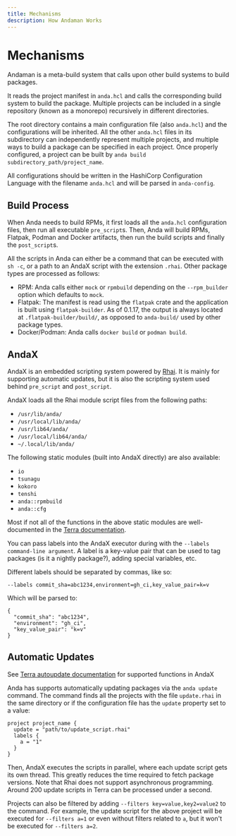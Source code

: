 ```yaml
---
title: Mechanisms
description: How Andaman Works
---
```



# Mechanisms

Andaman is a meta-build system that calls upon other build systems to build packages.

It reads the project manifest in `anda.hcl` and calls the corresponding build system to build the package. Multiple projects can be included in a single repository (known as a monorepo) recursively in different directories.

The root directory contains a main configuration file (also `anda.hcl`) and the configurations will be inherited. All the other `anda.hcl` files in its subdirectory can independently represent multiple projects, and multiple ways to build a package can be specified in each project. Once properly configured, a project can be built by `anda build subdirectory_path/project_name`.

All configurations should be written in the HashiCorp Configuration Language with the filename `anda.hcl` and will be parsed in `anda-config`.

## Build Process

When Anda needs to build RPMs, it first loads all the `anda.hcl` configuration files, then run all executable `pre_script`s. Then, Anda will build RPMs, Flatpak, Podman and Docker artifacts, then run the build scripts and finally the `post_script`s.

All the scripts in Anda can either be a command that can be executed with `sh -c`, or a path to an AndaX script with the extension `.rhai`. Other package types are processed as follows:

- RPM: Anda calls either `mock` or `rpmbuild` depending on the `--rpm_builder` option which defaults to `mock`.
- Flatpak: The manifest is read using the `flatpak` crate and the application is built using `flatpak-builder`.
  <Callout type="info">
    As of 0.1.17, the output is always located at `.flatpak-builder/build/`, as
    opposed to `anda-build/` used by other package types.
  </Callout>
- Docker/Podman: Anda calls `docker build` or `podman build`.

## AndaX

AndaX is an embedded scripting system powered by [Rhai](https://https://rhai.rs/). It is mainly for supporting automatic updates, but it is also the scripting system used behind `pre_script` and `post_script`.

AndaX loads all the Rhai module script files from the following paths:

- `/usr/lib/anda/`
- `/usr/local/lib/anda/`
- `/usr/lib64/anda/`
- `/usr/local/lib64/anda/`
- `~/.local/lib/anda/`

The following static modules (built into AndaX directly) are also available:

- `io`
- `tsunagu`
- `kokoro`
- `tenshi`
- `anda::rpmbuild`
- `anda::cfg`

Most if not all of the functions in the above static modules are well-documented in the [Terra documentation](/terra/autoupdate).

You can pass labels into the AndaX executor during with the `--labels command-line argument`. A label is a key-value pair that can be used to tag packages (is it a nightly package?), adding special variables, etc.

Different labels should be separated by commas, like so:

```shell
--labels commit_sha=abc1234,environment=gh_ci,key_value_pair=k=v
```

Which will be parsed to:

```rhai
{
  "commit_sha": "abc1234",
  "environment": "gh_ci",
  "key_value_pair": "k=v"
}
```

## Automatic Updates

See [Terra autoupdate documentation](/terra/autoupdate) for supported functions in AndaX

Anda has supports automatically updating packages via the `anda update` command. The command finds all the projects with the file `update.rhai` in the same directory or if the configuration file has the `update` property set to a value:

```rhai
project project_name {
  update = "path/to/update_script.rhai"
  labels {
    a = "1"
  }
}
```

Then, AndaX executes the scripts in parallel, where each update script gets its own thread. This greatly reduces the time required to fetch package versions. Note that Rhai does not support asynchronous programming. Around 200 update scripts in Terra can be processed under a second.

Projects can also be filtered by adding `--filters key=value,key2=value2` to the command. For example, the update script for the above project will be executed for `--filters a=1` or even without filters related to `a`, but it won't be executed for `--filters a=2`.
